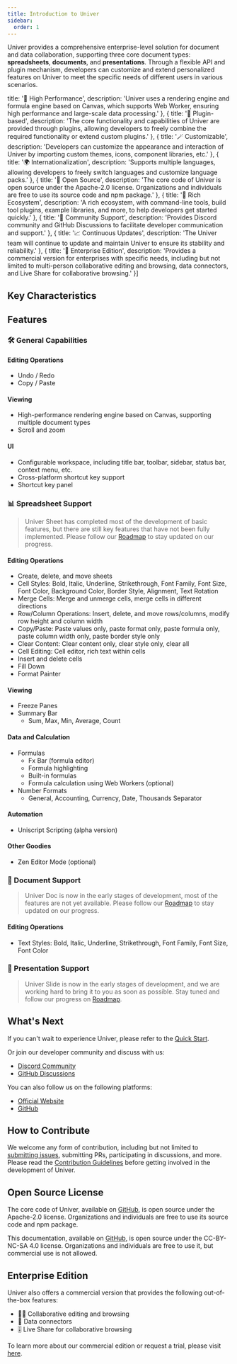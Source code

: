 ```yaml
---
title: Introduction to Univer
sidebar:
  order: 1
---
```


Univer provides a comprehensive enterprise-level solution for document and data collaboration, supporting three core document types: **spreadsheets**, **documents**, and **presentations**. Through a flexible API and plugin mechanism, developers can customize and extend personalized features on Univer to meet the specific needs of different users in various scenarios.

  title: '🚀 High Performance',
  description: 'Univer uses a rendering engine and formula engine based on Canvas, which supports Web Worker, ensuring high performance and large-scale data processing.'
}, {
  title: '🧩 Plugin-based',
  description: 'The core functionality and capabilities of Univer are provided through plugins, allowing developers to freely combine the required functionality or extend custom plugins.'
}, {
  title: '🪄 Customizable',
  description: 'Developers can customize the appearance and interaction of Univer by importing custom themes, icons, component libraries, etc.'
}, {
  title: '🌍 Internationalization',
  description: 'Supports multiple languages, allowing developers to freely switch languages and customize language packs.'
}, {
  title: '📖 Open Source',
  description: 'The core code of Univer is open source under the Apache-2.0 license. Organizations and individuals are free to use its source code and npm package.'
}, {
  title: '🌿 Rich Ecosystem',
  description: 'A rich ecosystem, with command-line tools, build tool plugins, example libraries, and more, to help developers get started quickly.'
}, {
  title: '💬 Community Support',
  description: 'Provides Discord community and GitHub Discussions to facilitate developer communication and support.'
}, {
  title: '📈 Continuous Updates',
  description: 'The Univer team will continue to update and maintain Univer to ensure its stability and reliability.'
}, {
  title: '💼 Enterprise Edition',
  description: 'Provides a commercial version for enterprises with specific needs, including but not limited to multi-person collaborative editing and browsing, data connectors, and Live Share for collaborative browsing.'
}]

## Key Characteristics


<FeatureBox features={features} />

## Features

### 🛠 General Capabilities

#### Editing Operations

- Undo / Redo
- Copy / Paste

#### Viewing

- High-performance rendering engine based on Canvas, supporting multiple document types
- Scroll and zoom

#### UI

- Configurable workspace, including title bar, toolbar, sidebar, status bar, context menu, etc.
- Cross-platform shortcut key support
- Shortcut key panel

### 📊 Spreadsheet Support

> Univer Sheet has completed most of the development of basic features, but there are still key features that have not been fully implemented. Please follow our [Roadmap](/guides/introduction/roadmap) to stay updated on our progress.

#### Editing Operations

- Create, delete, and move sheets
- Cell Styles: Bold, Italic, Underline, Strikethrough, Font Family, Font Size, Font Color, Background Color, Border Style, Alignment, Text Rotation
- Merge Cells: Merge and unmerge cells, merge cells in different directions
- Row/Column Operations: Insert, delete, and move rows/columns, modify row height and column width
- Copy/Paste: Paste values only, paste format only, paste formula only, paste column width only, paste border style only
- Clear Content: Clear content only, clear style only, clear all
- Cell Editing: Cell editor, rich text within cells
- Insert and delete cells
- Fill Down
- Format Painter

#### Viewing

- Freeze Panes
- Summary Bar
  - Sum, Max, Min, Average, Count

#### Data and Calculation

- Formulas
  - Fx Bar (formula editor)
  - Formula highlighting
  - Built-in formulas
  - Formula calculation using Web Workers (optional)
- Number Formats
  - General, Accounting, Currency, Date, Thousands Separator

#### Automation

- Uniscript Scripting (alpha version)

#### Other Goodies

- Zen Editor Mode (optional)

### 📝 Document Support

> Univer Doc is now in the early stages of development, most of the features are not yet available. Please follow our [Roadmap](/guides/introduction/roadmap) to stay updated on our progress.

#### Editing Operations

- Text Styles: Bold, Italic, Underline, Strikethrough, Font Family, Font Size, Font Color

### 🎨 Presentation Support

> Univer Slide is now in the early stages of development, and we are working hard to bring it to you as soon as possible. Stay tuned and follow our progress on [Roadmap](/guides/introduction/roadmap).

## What's Next

If you can't wait to experience Univer, please refer to the [Quick Start](/guides/quick-start).

Or join our developer community and discuss with us:

- [Discord Community](https://discord.gg/XPGnMBmpd6)
- [GitHub Discussions](https://github.com/dream-num/univer/discussions)

You can also follow us on the following platforms:

- [Official Website](https://univer.ai)
- [GitHub](https://github.com/dream-num/univer)

## How to Contribute

We welcome any form of contribution, including but not limited to [submitting issues](https://github.com/dream-num/univer/issues/new/choose), submitting PRs, participating in discussions, and more. Please read the [Contribution Guidelines](https://github.com/dream-num/univer/blob/dev/CONTRIBUTING.md) before getting involved in the development of Univer.

## Open Source License

The core code of Univer, available on [GitHub](https://github.com/dream-num/univer), is open source under the Apache-2.0 license. Organizations and individuals are free to use its source code and npm package.

This documentation, available on [GitHub](https://github.com/dream-num/docs), is open source under the CC-BY-NC-SA 4.0 license. Organizations and individuals are free to use it, but commercial use is not allowed.

## Enterprise Edition

Univer also offers a commercial version that provides the following out-of-the-box features:

- 👨‍💻 Collaborative editing and browsing
- 🛜 Data connectors
- 🎚️ Live Share for collaborative browsing

To learn more about our commercial edition or request a trial, please visit [here](/enterprises).
